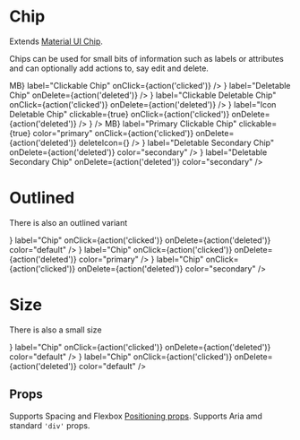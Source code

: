 
<Meta title="components|Chip" component={Chip} />

# Chip

Extends [Material UI Chip](https://material-ui.com/components/chips/).

Chips can be used for small bits of information such as labels or attributes and can optionally
add actions to, say edit and delete.

<Preview>
  <Story name="default">
    <Chip label="Basic Chip" />
  </Story>
  <Story name="Clickable Chip">
    <Chip
      avatar={<Avatar>MB</Avatar>}
      label="Clickable Chip"
      onClick={action('clicked')}
    />
  </Story>
  <Story name="Deletable Chip">
    <Chip
      avatar={<Avatar alt="Natacha" src={image} />}
      label="Deletable Chip"
      onDelete={action('deleted')}
    />
  </Story>
  <Story name="With Icon">
    <Chip
      avatar={
        <Avatar>
          <Icons.Face />
        </Avatar>
      }
      label="Clickable Deletable Chip"
      onClick={action('clicked')}
      onDelete={action('deleted')}
    />
  </Story>
  <Story name="With Icon and Delete">
    <Chip
      icon={<Icons.Face />}
      label="Icon Deletable Chip"
      clickable={true}
      onClick={action('clicked')}
      onDelete={action('deleted')}
    />
  </Story>
  <Story name="Custom delete icon Chip">
    <Chip
      label="Custom delete icon Chip"
      onClick={action('clicked')}
      onDelete={action('deleted')}
      deleteIcon={<Icons.Done />}
    />
  </Story>
  <Story name="Clickable Link Chip">
    <Chip label="Clickable Link Chip" component="a" href="#chip" clickable />
  </Story>
  <Story name="Other">
    <Chip
      avatar={<Avatar>MB</Avatar>}
      label="Primary Clickable Chip"
      clickable={true}
      color="primary"
      onClick={action('clicked')}
      onDelete={action('deleted')}
      deleteIcon={<Icons.Done />}
    />
  </Story>
  <Story name="Deletable Primary Chip">
    <Chip
      label="Deletable Primary Chip"
      onDelete={action('deleted')}
      color="primary"
    />
  </Story>
  <Story name="Deletable Secondary Chip">
    <Chip
      avatar={
        <Avatar>
          <Icons.Face />
        </Avatar>
      }
      label="Deletable Secondary Chip"
      onDelete={action('deleted')}
      color="secondary"
    />
  </Story>
  <Story name="Deletable Secondary Chip With Icon">
    <Chip
      icon={<Icons.Face />}
      label="Deletable Secondary Chip"
      onDelete={action('deleted')}
      color="secondary"
    />
  </Story>
</Preview>

# Outlined

There is also an outlined variant

<Preview>
  <Story name="Outlined default">
    <Chip
      variant="outlined"
      icon={<Icons.Face />}
      label="Chip"
      onClick={action('clicked')}
      onDelete={action('deleted')}
      color="default"
    />
  </Story>
  <Story name="Outlined primary">
    <Chip
      variant="outlined"
      icon={<Icons.Face />}
      label="Chip"
      onClick={action('clicked')}
      onDelete={action('deleted')}
      color="primary"
    />
  </Story>
  <Story name="Outlined secondary">
    <Chip
      variant="outlined"
      icon={<Icons.Face />}
      label="Chip"
      onClick={action('clicked')}
      onDelete={action('deleted')}
      color="secondary"
    />
  </Story>
</Preview>

# Size

There is also a small size

<Preview>
  <Story name="small default">
    <Chip
      size="small"
      icon={<Icons.Face />}
      label="Chip"
      onClick={action('clicked')}
      onDelete={action('deleted')}
      color="default"
    />
  </Story>
  <Story name="small outlined">
    <Chip
      size="small"
      variant="outlined"
      icon={<Icons.Face />}
      label="Chip"
      onClick={action('clicked')}
      onDelete={action('deleted')}
      color="default"
    />
  </Story>
</Preview>

## Props

Supports Spacing and Flexbox [Positioning props](/components/?path=/docs/design-system-positioning--page).
Supports Aria amd standard `'div'` props.

<Props of={ChipDocs} />
